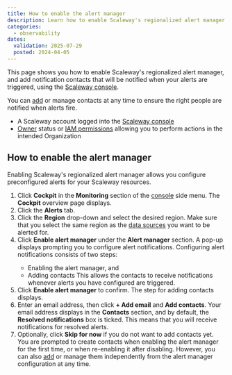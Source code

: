 ```yaml
---
title: How to enable the alert manager
description: Learn how to enable Scaleway's regionalized alert manager and add contacts to configure alert notifications for your resources.
categories:
  - observability
dates:
  validation: 2025-07-29
  posted: 2024-04-05
---
```



This page shows you how to enable Scaleway's regionalized alert manager, and add notification contacts that will be notified when your alerts are triggered, using the [Scaleway console](https://console.scaleway.com/).

You can [add](/cockpit/how-to/add-contact-points/) or manage contacts at any time to ensure the right people are notified when alerts fire.

<Requirements />

  - A Scaleway account logged into the [Scaleway console](https://console.scaleway.com)
  - [Owner](/iam/concepts/#owner) status or [IAM permissions](/iam/concepts/#permission) allowing you to perform actions in the intended Organization

## How to enable the alert manager

Enabling Scaleway's regionalized alert manager allows you configure preconfigured alerts for your Scaleway resources.

1. Click **Cockpit** in the **Monitoring** section of the [console](https://console.scaleway.com/) side menu. The **Cockpit** overview page displays.
2. Click the **Alerts** tab.
3. Click the **Region** drop-down and select the desired region.
      <Message type="important">
        Make sure that you select the same region as the [data sources](/cockpit/concepts/#data-sources) you want to be alerted for.
      </Message>
4. Click **Enable alert manager** under the **Alert manager** section. A pop-up displays prompting you to configure alert notifications.
    <Message type="tip">
      Configuring alert notifications consists of two steps:
      - Enabling the alert manager, and
      - Adding contacts
      This allows the contacts to receive notifications whenever alerts you have configured are triggered.
    </Message>
5. Click **Enable alert manager** to confirm. The step for adding contacts displays.
6. Enter an email address, then click **+ Add email** and **Add contacts**. Your email address displays in the **Contacts** section, and by default, the **Resolved notifications** box is ticked. This means that you will receive notifications for resolved alerts.
7. Optionally, click **Skip for now** if you do not want to add contacts yet.
    <Message type="note">
     You are prompted to create contacts when enabling the alert manager for the first time, or when re-enabling it after disabling. However, you can also [add](/cockpit/how-to/add-contact-points/) or manage them independently from the alert manager configuration at any time.
    </Message>

